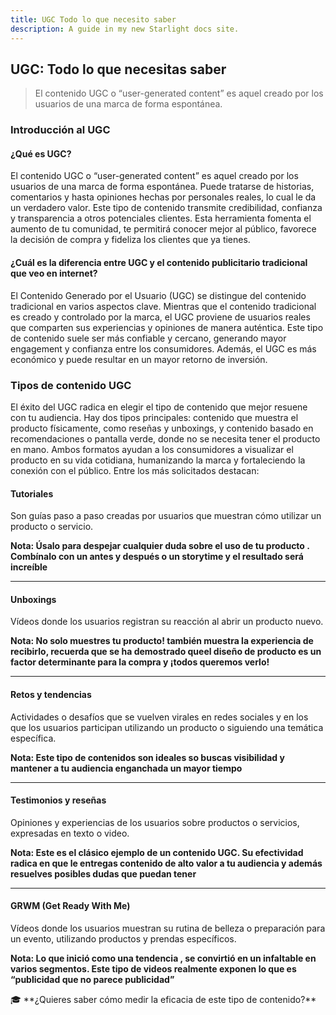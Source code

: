 ```yaml
---
title: UGC Todo lo que necesito saber
description: A guide in my new Starlight docs site.
---
```

## UGC: Todo lo que necesitas saber

> El contenido UGC o “user-generated content” es aquel creado por los usuarios de una marca de forma espontánea.
> 

### **Introducción al UGC**

#### ¿Qué es UGC?

El contenido UGC o “user-generated content” es aquel creado por los usuarios de una marca de forma espontánea. Puede tratarse de historias, comentarios y hasta opiniones hechas por personales reales, lo cual le da un verdadero valor. Este tipo de contenido transmite credibilidad, confianza y transparencia a otros potenciales clientes. Esta herramienta fomenta el aumento de tu comunidad, te permitirá conocer mejor al público, favorece la decisión de compra y fideliza los clientes que ya tienes.

#### **¿Cuál es la diferencia entre UGC y el contenido publicitario tradicional que veo en internet?**

El Contenido Generado por el Usuario (UGC) se distingue del contenido tradicional en varios aspectos clave. Mientras que el contenido tradicional es creado y controlado por la marca, el UGC proviene de usuarios reales que comparten sus experiencias y opiniones de manera auténtica. Este tipo de contenido suele ser más confiable y cercano, generando mayor engagement y confianza entre los consumidores. Además, el UGC es más económico y puede resultar en un mayor retorno de inversión.

### Tipos de contenido UGC

El éxito del UGC radica en elegir el tipo de contenido que mejor resuene con tu audiencia. Hay dos tipos principales: contenido que muestra el producto físicamente, como reseñas y unboxings, y contenido basado en recomendaciones o pantalla verde, donde no se necesita tener el producto en mano. Ambos formatos ayudan a los consumidores a visualizar el producto en su vida cotidiana, humanizando la marca y fortaleciendo la conexión con el público. Entre los más solicitados destacan:

#### **Tutoriales**


Son guías paso a paso creadas por usuarios que muestran cómo utilizar un producto o servicio.

**Nota: Úsalo para despejar cualquier duda sobre el uso de tu producto . Combínalo con un antes y después o un storytime y el resultado será increíble** 

---

#### **Unboxings**

Vídeos donde los usuarios registran su reacción al abrir un producto nuevo.

**Nota: No solo muestres tu producto! también muestra la experiencia de recibirlo, recuerda que se ha demostrado queel diseño de producto es un factor determinante para la compra y ¡todos queremos verlo!**


---

#### **Retos y tendencias**


Actividades o desafíos que se vuelven virales en redes sociales y en los que los usuarios participan utilizando un producto o siguiendo una temática específica.

**Nota: Este tipo de contenidos son ideales so buscas visibilidad y mantener a tu audiencia enganchada un mayor tiempo**

---

#### **Testimonios y reseñas**

Opiniones y experiencias de los usuarios sobre productos o servicios, expresadas en texto o video.

**Nota: Este es el clásico ejemplo de un contenido UGC. Su efectividad radica en que le entregas contenido de alto valor a tu audiencia y además resuelves posibles dudas que puedan tener**


---

#### **GRWM (Get Ready With Me)**


Vídeos donde los usuarios muestran su rutina de belleza o preparación para un evento, utilizando productos y prendas específicos.

**Nota: Lo que inició como una tendencia , se convirtió en un infaltable en varios segmentos. Este tipo de videos realmente exponen lo que es “publicidad que no parece publicidad”**

<aside>
🎓 **¿Quieres saber cómo medir la eficacia de este tipo de contenido?**
</aside>
